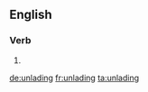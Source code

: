 ==English==

===Verb===
{{head|en|present participle}}

# {{present participle of|unlade|lang=en|nocat=1}}

[[de:unlading]]
[[fr:unlading]]
[[ta:unlading]]